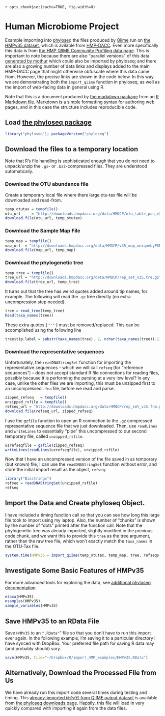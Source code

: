 `r opts_chunk$set(cache=TRUE, fig.width=8)`
<link href="http://joey711.github.com/phyloseq/markdown.css" rel="stylesheet"></link>

# Human Microbiome Project

Example importing into [phyloseq](http://joey711.github.com/phyloseq/) the files produced by [Qiime](http://qiime.org/) run on [the HMPv35 dataset](http://hmpdacc.org/micro_analysis/microbiome_analyses.php), which is avilable from [HMP-DACC](http://hmpdacc.org/). Even more specifically this data is from [the HMP QIIME Community Profiling data page](http://hmpdacc.org/HMQCP/). This is important to note because there are also "parallel versions" of this data [generated by mothur](http://hmpdacc.org/HMMCP/) which could also be imported by phyloseq; and there are also a growing number of data links and displays added to the main HMP-DACC page that might otherwise obfuscate where this data came from. However, the precise links are shown in the code below. In this way we are demonstrating both the `import_qiime` function in phyloseq, as well as the import of web-facing data in general using R.

Note that this is a document produced by [the markdown package](http://cran.r-project.org/web/packages/markdown/index.html) from an [R Markdown file](http://rstudio.org/docs/authoring/using_markdown). Markdown is a simple formatting syntax for authoring web pages, and in this case the structure includes reproducible code.

## Load [the phyloseq package](http://joey711.github.com/phyloseq/)
```r
library("phyloseq"); packageVersion("phyloseq")
```

## Download the files to a temporary location 
Note that R's file handling is sophisticated enough that you do not need to unpack/unzip the `.gz`- or `.bz2`-compressed files. They are understood automatically.

### Download the OTU abundance file
Create a temporary local file where there large otu-tax file will be downloaded and read-from.

```r
temp_otutax = tempfile()
otu_url     = "http://downloads.hmpdacc.org/data/HMQCP/otu_table_psn_v35.txt.gz"
download.file(otu_url, temp_otutax)
```
### Download the Sample Map File

```r
temp_map = tempfile()
map_url  = "http://downloads.hmpdacc.org/data/HMQCP/v35_map_uniquebyPSN.txt.bz2"
download.file(map_url, temp_map)
```

### Download the phylogenetic tree
```r
temp_tree = tempfile()
tree_url = "http://downloads.hmpdacc.org/data/HMQCP/rep_set_v35.tre.gz"
download.file(tree_url, temp_tree)
```

It turns out that the tree has weird quotes added around tip names, for example. The following will read the `.gz` tree directly (no extra uncompression step needed).
```r
tree = read_tree(temp_tree) 
head(taxa_names(tree))
```
These extra quotes ( `"'"` ) must be removed/replaced. This can be accomplished using the following line
```r
tree$tip.label = substr(taxa_names(tree), 2, nchar(taxa_names(tree))-1)
```

### Download the representative sequences
Unfortunately, the `readDNAStringSet` function for importing the representative sequences -- which we will call `refseq` (for "reference sequences") -- does not accept standard R file connections for reading files, possibly because it is performing the parsing at a very low level? In any case, unlike the other files we are importing, this must be unzipped first to an uncompressed `.fna` file, before we read and parse.
```r
zipped_refseq   = tempfile()
unzipped_rsfile = tempfile()
refseq_url = "http://downloads.hmpdacc.org/data/HMQCP/rep_set_v35.fna.gz"
download.file(refseq_url, zipped_refseq)
```
I use the `gzfile` function to open an R connection to the `.gz` compressed representative sequence file that we just downloaded. Then, use `readLines` and `writeLines` to essentially "pipe" this uncompressed to our second temporary file, called `unzipped_rsfile`.
```r
uzrefseqfile = gzfile(zipped_refseq)
writeLines(readLines(uzrefseqfile), unzipped_rsfile)
```

Now that I have an uncompressed version of the file saved in as temporary (but known) file, I can use the `readDNAStringSet` function without error, and store the initial import result as the object, `refseq`.
```r
library("Biostrings")
refseq = readDNAStringSet(unzipped_rsfile)
refseq
```


## Import the Data and Create phyloseq Object.
I have included a timing function call so that you can see how long this large file took to import using my laptop. Also, the number of "chunks" is shown by the number of "dots" printed after the function call. Note that the phylogenetic tree was already imported, slightly modified in the previous code chunk, and we want this to provide this `tree` as the tree argument, rather than the raw tree file, which won't exactly match the `taxa_names` in the OTU-Tax file.

```r
system.time(HMPv35 = import_qiime(temp_otutax, temp_map, tree, refseqs, chunk.size=2000L))
```

## Investigate Some Basic Features of HMPv35
For more advanced tools for exploring the data, see [additional phyloseq documentation](http://joey711.github.com/phyloseq/)

```r
ntaxa(HMPv35)
nsamples(HMPv35)
sample_variables(HMPv35)
```

## Save HMPv35 to an RData File
Save `HMPv35` to an `".RData"`" file so that you don't have to run this import ever again. In the following example, I'm saving it to a particular directory I have synced with DropBox. Your preferred file path for saving R data may (and probably should) vary.

```r
save(HMPv35, file="~/Dropbox/R/import_HMP_examples/HMPv35.RData")
```

## Alternatively, Download the Processed File from Us
We have already run this import code several times during testing and timing. This [already-imported `HMPv35` from QIIME output dataset](http://cloud.github.com/downloads/joey711/phyloseq/HMPv35.RData) is available from [the phyloseq downloads page](https://github.com/joey711/phyloseq/downloads). Happily, this file will load in very quickly compared with importing it again from the data files.

